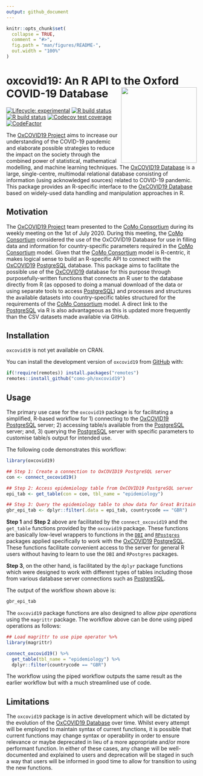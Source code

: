 ```yaml
---
output: github_document
---
```


<!-- README.md is generated from README.Rmd. Please edit that file -->

```r
knitr::opts_chunk$set(
  collapse = TRUE,
  comment = "#>",
  fig.path = "man/figures/README-",
  out.width = "100%"
)
```

# oxcovid19: An R API to the Oxford COVID-19 Database <img src="man/figures/oxcovid19.png" width="200px" align="right" />

<!-- badges: start -->
[![Lifecycle: experimental](https://img.shields.io/badge/lifecycle-experimental-orange.svg)](https://www.tidyverse.org/lifecycle/#experimental)
[![R build status](https://github.com/como-ph/oxcovid19/workflows/R-CMD-check/badge.svg)](https://github.com/como-ph/oxcovid19/actions)
[![R build status](https://github.com/como-ph/oxcovid19/workflows/test-coverage/badge.svg)](https://github.com/como-ph/oxcovid19/actions)
[![Codecov test coverage](https://codecov.io/gh/como-ph/oxcovid19/branch/master/graph/badge.svg)](https://codecov.io/gh/como-ph/oxcovid19?branch=master)
[![CodeFactor](https://www.codefactor.io/repository/github/como-ph/oxcovid19/badge)](https://www.codefactor.io/repository/github/como-ph/oxcovid19)
<!-- badges: end -->

The [OxCOVID19 Project](https://covid19.eng.ox.ac.uk) aims to increase our understanding of the COVID-19 pandemic and elaborate possible strategies to reduce the impact on the society through the combined power of statistical, mathematical modelling, and machine learning techniques. The [OxCOVID19 Database](https://covid19.eng.ox.ac.uk) is a large, single-centre, multimodal relational database consisting of information (using acknowledged sources) related to COVID-19 pandemic. This package provides an R-specific interface to the [OxCOVID19 Database](https://covid19.eng.ox.ac.uk) based on widely-used data handling and manipulation approaches in R.

## Motivation

The [OxCOVID19 Project](https://covid19.eng.ox.ac.uk) team presented to the [CoMo Consortium](https://www.tropicalmedicine.ox.ac.uk/news/como-consortium-the-covid-19-pandemic-modelling-in-context) during its weekly meeting on the 1st of July 2020. During this meeting, the [CoMo Consortium](https://www.tropicalmedicine.ox.ac.uk/news/como-consortium-the-covid-19-pandemic-modelling-in-context) considered the use of the OxCOVID19 Database for use in filling data and information for country-specific parameters required in the [CoMo Consortium](https://www.tropicalmedicine.ox.ac.uk/news/como-consortium-the-covid-19-pandemic-modelling-in-context) model. Given that the [CoMo Consortium](https://www.tropicalmedicine.ox.ac.uk/news/como-consortium-the-covid-19-pandemic-modelling-in-context) model is R-centric, it makes logical sense to build an R-specific API to connect with the [OxCOVID19](https://covid19.eng.ox.ac.uk) [PostgreSQL](https://www.postgresql.org) database. This package aims to facilitate the possible use of the [OxCOVID19](https://covid19.eng.ox.ac.uk) database for this purpose through purposefully-written functions that connects an R user to the database directly from R (as opposed to doing a manual download of the data or using separate tools to access [PostgreSQL](https://www.postgresql.org)) and processes and structures the available datasets into country-specific tables structured for the requirements of the [CoMo Consortium](https://www.tropicalmedicine.ox.ac.uk/news/como-consortium-the-covid-19-pandemic-modelling-in-context) model. A direct link to the [PostgreSQL](https://www.postgresql.org) via R is also advantageous as this is updated more frequently than the CSV datasets made available via GitHub.

## Installation

`oxcovid19` is not yet available on CRAN.

You can install the development version of `oxcovid19` from [GitHub](https://github.com/como-ph/oxcovid19) with:

```r
if(!require(remotes)) install.packages("remotes")
remotes::install_github("como-ph/oxcovid19")
```

## Usage

The primary use case for the `oxcovid19` package is for facilitating a simplified, R-based workflow for 1) connecting to the [OxCOVID19](https://covid19.eng.ox.ac.uk) [PostgreSQL](https://www.postgresql.org) server; 2) accessing table/s available from the [PostgreSQL](https://www.postgresql.org) server; and, 3) querying the [PostgreSQL](https://www.postgresql.org) server with specific parameters to customise table/s output for intended use.

The following code demonstrates this workflow:

```r
library(oxcovid19)

## Step 1: Create a connection to OxCOVID19 PostgreSQL server
con <- connect_oxcovid19()

## Step 2: Access epidemiology table from OxCOVID19 PostgreSQL server
epi_tab <- get_table(con = con, tbl_name = "epidemiology")

## Step 3: Query the epidemiology table to show data for Great Britain
gbr_epi_tab <- dplyr::filter(.data = epi_tab, countrycode == "GBR")
```

**Step 1** and **Step 2** above are facilitated by the `connect_oxcovid19` and the `get_table` functions provided by the `oxcovid19` package. These functions are basically low-level wrappers to functions in the [`DBI`](https://db.rstudio.com/dbi/) and [`RPostgres`](https://rpostgres.r-dbi.org) packages applied specifically to work with the [OxCOVID19](https://covid19.eng.ox.ac.uk) [PostgreSQL](https://www.postgresql.org). These functions facilitate convenient access to the server for general R users without having to learn to use the `DBI` and `RPostgres` packages.

**Step 3**, on the other hand, is facilitated by the `dplyr` package functions which were designed to work with different types of tables including those from various database server connections such as [PostgreSQL](https://www.postgresql.org).

The output of the workflow shown above is:

```r
gbr_epi_tab
```

The `oxcovid19` package functions are also designed to allow *pipe operations* using the `magrittr` package. The workflow above can be done using piped operations as follows:

```r
## Load magrittr to use pipe operator %>%
library(magrittr)

connect_oxcovid19() %>%
  get_table(tbl_name = "epidemiology") %>%
  dplyr::filter(countrycode == "GBR")
```

The workflow using the piped workflow outputs the same result as the earlier workflow but with a much streamlined use of code.

## Limitations

The `oxcovid19` package is in active development which will be dictated by the evolution of the [OxCOVID19 Database](http://covid19.eng.ox.ac.uk/) over time. Whilst every attempt will be employed to maintain syntax of current functions, it is possible that current functions may change syntax or operability in order to ensure relevance or maybe deprecated in lieu of a more appropriate and/or more performant function. In either of these cases, any change will be well-documented and explained to users and deprecation will be staged in such a way that users will be informed in good time to allow for transition to using the new functions.



